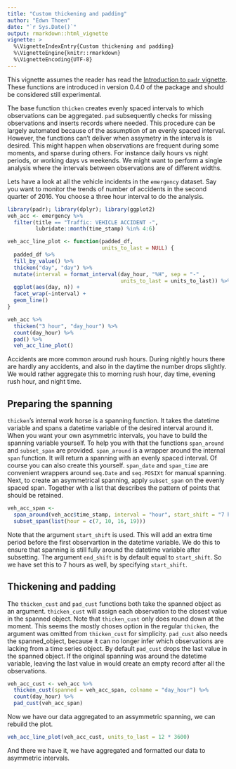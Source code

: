 ```yaml
---
title: "Custom thickening and padding"
author: "Edwn Thoen"
date: "`r Sys.Date()`"
output: rmarkdown::html_vignette
vignette: >
  %\VignetteIndexEntry{Custom thickening and padding}
  %\VignetteEngine{knitr::rmarkdown}
  %\VignetteEncoding{UTF-8}
---
```


This vignette assumes the reader has read the [Introduction to `padr` vignette](link). These functions are introduced in version 0.4.0 of the package and should be considered still experimental.

The base function `thicken` creates evenly spaced intervals to which observations can be aggregated. `pad` subsequently checks for missing observations and inserts records where needed. This procedure can be largely automated because of the assumption of an evenly spaced interval. However, the functions can't deliver when assymetry in the intervals is desired. This might happen when observations are frequent during some moments, and sparse during others. For instance daily hours vs night periods, or working days vs weekends. We might want to perform a single analysis where the intervals between observations are of different widths. 

Lets have a look at all the vehicle incidents in the `emergency` dataset. Say you want to monitor the trends of number of accidents in the second quarter of 2016. You choose a three hour interval to do the analysis.

```r
library(padr); library(dplyr); library(ggplot2)
veh_acc <- emergency %>% 
  filter(title == "Traffic: VEHICLE ACCIDENT -",
         lubridate::month(time_stamp) %in% 4:6) 

veh_acc_line_plot <- function(padded_df,
                              units_to_last = NULL) {
  padded_df %>% 
  fill_by_value() %>% 
  thicken("day", "day") %>% 
  mutate(interval = format_interval(day_hour, "%H", sep = "-" , 
                                    units_to_last = units_to_last)) %>% 
  ggplot(aes(day, n)) + 
  facet_wrap(~interval) +
  geom_line() 
}

veh_acc %>%
  thicken("3 hour", "day_hour") %>% 
  count(day_hour) %>% 
  pad() %>% 
  veh_acc_line_plot()
```

Accidents are more common around rush hours. During nightly hours there are hardly any accidents, and also in the daytime the number drops slightly. We would rather aggregate this to morning rush hour, day time, evening rush hour, and night time.

## Preparing the spanning

`thicken`'s internal work horse is a spanning function. It takes the datetime variable and spans a datetime variable of the desired interval around it. When you want your own asymmetric intervals, you have to build the spanning variable yourself. To help you with that the functions `span_around` and `subset_span` are provided. `span_around` is a wrapper around the internal `span` function. It will return a spanning with an evenly spaced interval. Of course you can also create this yourself. `span_date` and `span_time` are convenient wrappers around `seq.Date` and `seq.POSIXt` for manual spanning. Next, to create an asymmetrical spanning, apply `subset_span` on the evenly spaced span. Together with a list that describes the pattern of points that should be retained.

```r
veh_acc_span <- 
  span_around(veh_acc$time_stamp, interval = "hour", start_shift = "7 hour") %>% 
  subset_span(list(hour = c(7, 10, 16, 19)))
```

Note that the argument `start_shift` is used. This will add an extra time period before the first observartion in the datetime variable. We do this to ensure that spanning is still fully around the datetime variable after subsetting. The argument `end_shift` is by default equal to `start_shift`. So we have set this to 7 hours as well, by specifying `start_shift`.

## Thickening and padding

The `thicken_cust` and `pad_cust` functions both take the spanned object as an argument. `thicken_cust` will assign each observation to the closest value in the spanned object. Note that `thicken_cust` only does round down at the moment. This seems the mostly choses option in the regular `thicken`, the argument was omitted from `thicken_cust` for simplicity. `pad_cust` also needs the spanned_object, because it can no longer infer which observations are lacking from a time series object. By default `pad_cust` drops the last value in the spanned object. If the original spanning was around the datetime variable, leaving the last value in would create an empty record after all the observations.

```r
veh_acc_cust <- veh_acc %>% 
  thicken_cust(spanned = veh_acc_span, colname = "day_hour") %>% 
  count(day_hour) %>% 
  pad_cust(veh_acc_span)
```

Now we have our data aggregated to an assymmetric spanning, we can rebuild the plot.

```r
veh_acc_line_plot(veh_acc_cust, units_to_last = 12 * 3600)
```

And there we have it, we have aggregated and formatted our data to asymmetric intervals.
